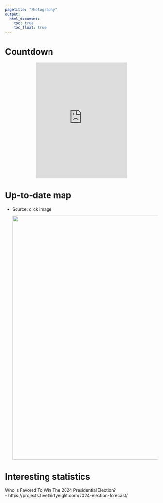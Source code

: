 ```yaml
---
pagetitle: "Photography"
output:
  html_document: 
    toc: true
    toc_float: true
---
```

<link rel="shortcut icon" type="image/x-icon" href="favicon.ico">
<link rel="stylesheet" href="styles.css" type="text/css">

# Countdown
<!-- Begin 270towin.com 2024 Presidential Election Countdown Widget -->
<p align="center"><iframe src="https://www.270towin.com/2024-countdown-clock/widget300x380.php" width="300" height="380" border="0" frameBorder="0">
    Browser not supported. Visit <a href="https://www.270towin.com/">www.270towin.com</a>
</iframe>
<!-- End 270towin.com 2024 Presidential Election Countdown widget -->

# Up-to-date map
- Source: click image
<p align="center"><a href="https://www.270towin.com/maps/consensus-2024-presidential-election-forecast"><img src="https://www.270towin.com/map-images/consensus-2024-presidential-election-forecast.png" width="800"></a>

# Interesting statistics
Who Is Favored To Win The 2024 Presidential Election?<br/>
- https://projects.fivethirtyeight.com/2024-election-forecast/


